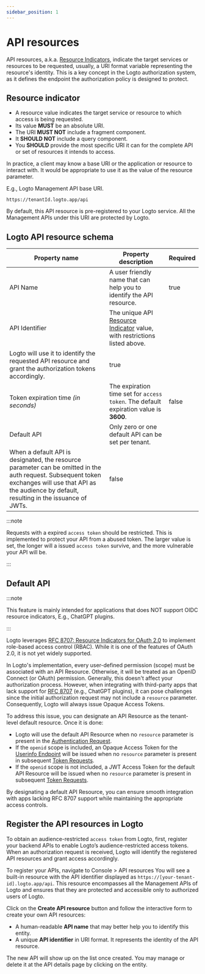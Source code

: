 ```yaml
---
sidebar_position: 1
---
```


# API resources

API resources, a.k.a. [Resource Indicators](https://www.rfc-editor.org/rfc/rfc8707.html), indicate the target services or resources to be requested, usually, a URI format variable representing the resource's identity.
This is a key concept in the Logto authorization system, as it defines the endpoint the authorization policy is designed to protect.

## Resource indicator

- A resource value indicates the target service or resource to which access is being requested.
- Its value **MUST** be an absolute URI.
- The URI **MUST NOT** include a fragment component.
- It **SHOULD NOT** include a query component.
- You **SHOULD** provide the most specific URI it can for the complete API or set of resources it intends to access.

In practice, a client may know a base URI or the application or resource to interact with. It would be appropriate to use it as the value of the resource parameter.

E.g., Logto Management API base URI.

```
https://tenantId.logto.app/api
```

By default, this API resource is pre-registered to your Logto service. All the Management APIs under this URI are protected by Logto.

## Logto API resource schema

| **Property name**                                                                                                                                                                                        | **Property description**                                                                                                | **Required** |
| -------------------------------------------------------------------------------------------------------------------------------------------------------------------------------------------------------- | ----------------------------------------------------------------------------------------------------------------------- | ------------ |
| API Name                                                                                                                                                                                                 | A user friendly name that can help you to identify the API resource.                                                    | true         |
| API Identifier                                                                                                                                                                                           | The unique API [Resource Indicator](https://www.rfc-editor.org/rfc/rfc8707.html) value, with restrictions listed above. |
| Logto will use it to identify the requested API resource and grant the authorization tokens accordingly.                                                                                                 | true                                                                                                                    |
| Token expiration time _(in seconds)_                                                                                                                                                                     | The expiration time set for `access token`. The default expiration value is **3600**.                                   | false        |
| Default API                                                                                                                                                                                              | Only zero or one default API can be set per tenant.                                                                     |
| When a default API is designated, the resource parameter can be omitted in the auth request. Subsequent token exchanges will use that API as the audience by default, resulting in the issuance of JWTs. | false                                                                                                                   |

:::note

Requests with a expired `access token` should be restricted. This is implemented to protect your API from a abused token. The larger value is set, the longer will a issued `access token` survive, and the more vulnerable your API will be.

:::

## Default API

:::note

This feature is mainly intended for applications that does NOT support OIDC resource indicators, E.g., ChatGPT plugins.

:::

Logto leverages [RFC 8707: Resource Indicators for OAuth 2.0](https://www.rfc-editor.org/rfc/rfc8707) to implement role-based access control (RBAC). While it is one of the features of OAuth 2.0, it is not yet widely supported.

In Logto's implementation, every user-defined permission (scope) must be associated with an API Resource. Otherwise, it will be treated as an OpenID Connect (or OAuth) permission. Generally, this doesn't affect your authorization process. However, when integrating with third-party apps that lack support for [RFC 8707](https://www.rfc-editor.org/rfc/rfc8707.html) (e.g., ChatGPT plugins), it can pose challenges since the initial authorization request may not include a `resource` parameter. Consequently, Logto will always issue Opaque Access Tokens.

To address this issue, you can designate an API Resource as the tenant-level default resource. Once it is done:

- Logto will use the default API Resource when no `resource` parameter is present in the [Authentication Request](https://openid.net/specs/openid-connect-core-1_0.html#AuthRequest).
- If the `openid` scope is included, an Opaque Access Token for the [Userinfo Endpoint](https://openid.net/specs/openid-connect-core-1_0.html#UserInfo) will be issued when no `resource` parameter is present in subsequent [Token Requests](https://openid.net/specs/openid-connect-core-1_0.html#TokenRequest).
- If the `openid` scope is not included, a JWT Access Token for the default API Resource will be issued when no `resource` parameter is present in subsequent [Token Requests](https://openid.net/specs/openid-connect-core-1_0.html#TokenRequest).

By designating a default API Resource, you can ensure smooth integration with apps lacking RFC 8707 support while maintaining the appropriate access controls.

## Register the API resources in Logto

To obtain an audience-restricted `access token` from Logto, first, register your backend APIs to enable Logto’s audience-restricted access tokens. When an authorization request is received, Logto will identify the registered API resources and grant access accordingly.

To register your APIs, navigate to <CloudLink to="/api-resources">Console > API resources </CloudLink> You will see a built-in resource with the API identifier displayed as `https://[your-tenant-id].logto.app/api`. This resource encompasses all the Management APIs of Logto and ensures that they are protected and accessible only to authorized users of Logto.

Click on the **Create API resource** button and follow the interactive form to create your own API resources:

- A human-readable **API name** that may better help you to identify this entity.
- A unique **API identifier** in URI format. It represents the identity of the API resource.

The new API will show up on the list once created. You may manage or delete it at the API details page by clicking on the entity.
